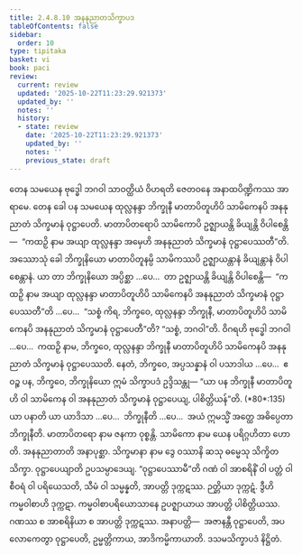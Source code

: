 ```yaml
---
title: 2.4.8.10 အနနုညာတသိက္ခာပဒ
tableOfContents: false
sidebar:
  order: 10
type: tipitaka
basket: vi
book: paci
review:
  current: review
  updated: '2025-10-22T11:23:29.921373'
  updated_by: ''
  notes: ''
  history:
  - state: review
    date: '2025-10-22T11:23:29.921373'
    updated_by: ''
    notes: ''
    previous_state: draft
---
```



<ReviewStatus review={frontmatter.review} showDetails={true} />

<HypothesisAnnotation frontmatter={frontmatter} />

<DynamicBreadcrumb />

<Division number="1162" book="paci" e="ch" v="2" p="446">

<Paragraph number="3393" book="paci">
တေန သမယေန ဗုဒ္ဓေါ ဘဂဝါ သာဝတ္ထိယံ ဝိဟရတိ ဇေတဝနေ အနာထပိဏ္ဍိကဿ အာရာမေ. တေန ခေါ ပန သမယေန ထုလ္လနန္ဒာ ဘိက္ခုနီ မာတာပိတူဟိပိ သာမိကေနပိ အနနုညာတံ သိက္ခမာနံ ဝုဋ္ဌာပေတိ. မာတာပိတရောပိ သာမိကောပိ ဥဇ္ဈာယန္တိ ခိယျန္တိ ဝိပါစေန္တိ—  “ကထဉှိ နာမ အယျာ ထုလ္လနန္ဒာ အမှေဟိ အနနုညာတံ သိက္ခမာနံ ဝုဋ္ဌာပေဿတီ”တိ.
</Paragraph>

<Paragraph number="3394" book="paci">
အဿောသုံ ခေါ ဘိက္ခုနိယော မာတာပိတူနမ္ပိ သာမိကဿပိ ဥဇ္ဈာယန္တာနံ ခိယျန္တာနံ ဝိပါစေန္တာနံ. ယာ တာ ဘိက္ခုနိယော အပ္ပိစ္ဆာ …ပေ…  တာ ဥဇ္ဈာယန္တိ ခိယျန္တိ ဝိပါစေန္တိ—  “ကထဉှိ နာမ အယျာ ထုလ္လနန္ဒာ မာတာပိတူဟိပိ သာမိကေနပိ အနနုညာတံ သိက္ခမာနံ ဝုဋ္ဌာပေဿတီ”တိ …ပေ…  “သစ္စံ ကိရ, ဘိက္ခဝေ, ထုလ္လနန္ဒာ ဘိက္ခုနီ, မာတာပိတူဟိပိ သာမိကေနပိ အနနုညာတံ သိက္ခမာနံ ဝုဋ္ဌာပေတီ”တိ? “သစ္စံ, ဘဂဝါ”တိ. ဝိဂရဟိ ဗုဒ္ဓေါ ဘဂဝါ …ပေ…  ကထဉှိ နာမ, ဘိက္ခဝေ, ထုလ္လနန္ဒာ ဘိက္ခုနီ မာတာပိတူဟိပိ သာမိကေနပိ အနနုညာတံ သိက္ခမာနံ ဝုဋ္ဌာပေဿတိ. နေတံ, ဘိက္ခဝေ, အပ္ပသန္နာနံ ဝါ ပသာဒါယ …ပေ…  ဧဝဉ္စ ပန, ဘိက္ခဝေ, ဘိက္ခုနိယော ဣမံ သိက္ခာပဒံ ဥဒ္ဒိသန္တု—
</Paragraph>

</Division>
<Division number="1163" book="paci" e="ch" v="2" p="447">

<Paragraph number="3395" book="paci">
<Emphasis>“ယာ ပန ဘိက္ခုနီ မာတာပိတူဟိ ဝါ သာမိကေန ဝါ အနနုညာတံ သိက္ခမာနံ ဝုဋ္ဌာပေယျ, ပါစိတ္တိယန်”</Emphasis>တိ. (*80*:<Emphasis>135</Emphasis>)
</Paragraph>

</Division>
<Division number="1164" book="paci" e="ch" v="2" p="447">

<Paragraph number="3396" book="paci">
<Emphasis>ယာ ပနာ</Emphasis>တိ ယာ ယာဒိသာ …ပေ…  <Emphasis>ဘိက္ခုနီ</Emphasis>တိ …ပေ…  အယံ ဣမသ္မိံ အတ္ထေ အဓိပ္ပေတာ ဘိက္ခုနီတိ.
</Paragraph>

<Paragraph number="3397" book="paci">
<Emphasis>မာတာပိတရော</Emphasis> နာမ ဇနကာ ဝုစ္စန္တိ. <Emphasis>သာမိကော</Emphasis> နာမ ယေန ပရိဂ္ဂဟိတာ ဟောတိ. <Emphasis>အနနုညာတာ</Emphasis>တိ အနာပုစ္ဆာ. <Emphasis>သိက္ခမာနာ</Emphasis> နာမ ဒွေ ဝဿာနိ ဆသု ဓမ္မေသု သိက္ခိတသိက္ခာ. <Emphasis>ဝုဋ္ဌာပေယျာ</Emphasis>တိ ဥပသမ္ပာဒေယျ.
</Paragraph>

<Paragraph number="3398" book="paci">
“ဝုဋ္ဌာပေဿာမီ”တိ ဂဏံ ဝါ အာစရိနိံ ဝါ ပတ္တံ ဝါ စီဝရံ ဝါ ပရိယေသတိ, သီမံ ဝါ သမ္မန္နတိ, အာပတ္တိ ဒုက္ကဋဿ. ဉတ္တိယာ ဒုက္ကဋံ. ဒွီဟိ ကမ္မဝါစာဟိ ဒုက္ကဋာ. ကမ္မဝါစာပရိယောသာနေ ဥပဇ္ဈာယာယ အာပတ္တိ ပါစိတ္တိယဿ. ဂဏဿ စ အာစရိနိယာ စ အာပတ္တိ ဒုက္ကဋဿ.
</Paragraph>

</Division>
<Division number="1165" book="paci" e="ch" v="2" p="447">

<Paragraph number="3399" book="paci">
အနာပတ္တိ—  အဇာနန္တီ ဝုဋ္ဌာပေတိ, အပလောကေတွာ ဝုဋ္ဌာပေတိ, ဥမ္မတ္တိကာယ, အာဒိကမ္မိကာယာတိ.

</Paragraph>
</Division>

<Paragraph number="3400" type="center" book="paci">
ဒသမသိက္ခာပဒံ နိဋ္ဌိတံ.
</Paragraph>